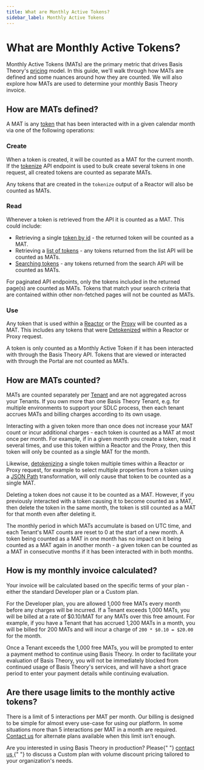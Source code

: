 ```yaml
---
title: What are Monthly Active Tokens?
sidebar_label: Monthly Active Tokens
---
```



# What are Monthly Active Tokens?

Monthly Active Tokens (MATs) are the primary metric that drives Basis Theory's [pricing](https://basistheory.com/pricing) model.
In this guide, we'll walk through how MATs are defined and some nuances around how they are counted.
We will also explore how MATs are used to determine your monthly Basis Theory invoice.

## How are MATs defined?

A MAT is any [token](./what-are-tokens) that has been interacted with in a given calendar month via one of the following operations:

### Create

When a token is created, it will be counted as a MAT for the current month. If the [tokenize](/docs/api/tokens/tokenize)
API endpoint is used to bulk create several tokens in one request, all created tokens are counted as separate MATs.

Any tokens that are created in the `tokenize` output of a Reactor will also be counted as MATs.

### Read

Whenever a token is retrieved from the API it is counted as a MAT. This could include:

- Retrieving a single [token by id](/docs/api/tokens#get-a-token) - the returned token will be counted as a MAT.
- Retrieving a [list of tokens](/docs/api/tokens#list-tokens) - any tokens returned from the list API will be counted as MATs.
- [Searching tokens](/docs/api/tokens/search) - any tokens returned from the search API will be counted as MATs.

For paginated API endpoints, only the tokens included in the returned page(s) are counted as MATs.
Tokens that match your search criteria that are contained within other non-fetched pages will not be counted as MATs.

### Use

Any token that is used within a [Reactor](./what-are-reactors) or the [Proxy](./what-is-the-proxy) will be counted as a MAT.
This includes any tokens that were [Detokenized](/docs/expressions/detokenization) within a Reactor or Proxy request.

<Alert type={Alerts.INFO}>
  A token is only counted as a Monthly Active Token if it has been interacted
  with through the Basis Theory API. Tokens that are viewed or interacted with
  through the Portal are not counted as MATs.
</Alert>

## How are MATs counted?

MATs are counted separately per [Tenant](./access-controls#what-are-tenants) and are not aggregated across your Tenants.
If you own more than one Basis Theory Tenant, e.g. for multiple environments to support your SDLC process,
then each tenant accrues MATs and billing charges according to its own usage.

Interacting with a given token more than once does not increase your MAT count or incur additional charges -
each token is counted as a MAT at most once per month.
For example, if in a given month you create a token, read it several times, and use this token within a Reactor and the Proxy,
then this token will only be counted as a single MAT for the month.

Likewise, [detokenizing](/docs/expressions/detokenization) a single token multiple times within a Reactor or Proxy request,
for example to select multiple properties from a token using a [JSON Path](/docs/expressions/filters#json) transformation,
will only cause that token to be counted as a single MAT.

Deleting a token does not cause it to be counted as a MAT.
However, if you previously interacted with a token causing it to become counted as a MAT, then delete the token in the same month,
the token is still counted as a MAT for that month even after deleting it.

The monthly period in which MATs accumulate is based on UTC time, and each Tenant's MAT counts are reset to 0 at the start of a new month.
A token being counted as a MAT in one month has no impact on it being counted as a MAT again in another month -
a given token can be counted as a MAT in consecutive months if it has been interacted with in both months.

## How is my monthly invoice calculated?

Your invoice will be calculated based on the specific terms of your plan - either the standard Developer plan or a Custom plan.

For the Developer plan, you are allowed 1,000 free MATs every month before any charges will be incurred.
If a Tenant exceeds 1,000 MATs, you will be billed at a rate of $0.10/MAT for any MATs over this free amount.
For example, if you have a Tenant that has accrued 1,200 MATs in a month, you will be billed for 200 MATs and will incur a charge of `200 * $0.10 = $20.00` for the month.

Once a Tenant exceeds the 1,000 free MATs, you will be prompted to enter a payment method to continue using Basis Theory.
In order to facilitate your evaluation of Basis Theory, you will not be immediately blocked from continued usage of Basis Theory's services,
and will have a short grace period to enter your payment details while continuing evaluation.

## Are there usage limits to the monthly active tokens?

There is a limit of 5 interactions per MAT per month. Our billing is designed to be simple for almost every use-case for using our platform. In some situations more than 5 interactions per MAT in a month are required. [Contact us](https://basistheory.com/contact) for alternate plans available when this limit isn’t enough.

<Alert type={Alerts.INFO}>
  Are you interested in using Basis Theory in production? Please{" "}
  <a href="https://basistheory.com/contact" target="_blank">
    contact us
  </a>{" "}
  to discuss a Custom plan with volume discount pricing tailored to your
  organization's needs.
</Alert>
